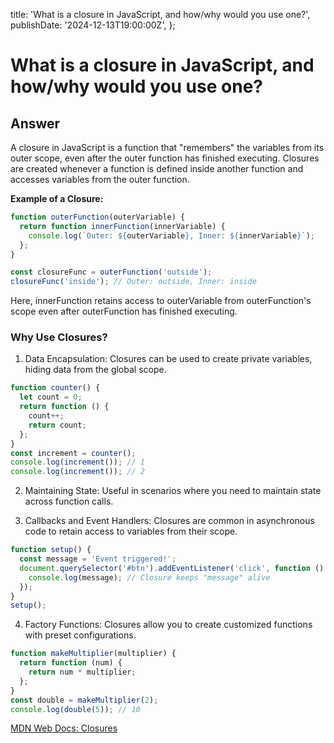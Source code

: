 
  title: 'What is a closure in JavaScript, and how/why would you use one?',
  publishDate: '2024-12-13T19:00:00Z',
};

# What is a closure in JavaScript, and how/why would you use one?

## Answer

A closure in JavaScript is a function that "remembers" the variables from its outer scope, even after the outer function has finished executing. Closures are created whenever a function is defined inside another function and accesses variables from the outer function.

**Example of a Closure:**

```javascript
function outerFunction(outerVariable) {
  return function innerFunction(innerVariable) {
    console.log(`Outer: ${outerVariable}, Inner: ${innerVariable}`);
  };
}

const closureFunc = outerFunction('outside');
closureFunc('inside'); // Outer: outside, Inner: inside
```

Here, innerFunction retains access to outerVariable from outerFunction's scope even after outerFunction has finished executing.

### Why Use Closures?

1. Data Encapsulation: Closures can be used to create private variables, hiding data from the global scope.

```javascript
function counter() {
  let count = 0;
  return function () {
    count++;
    return count;
  };
}
const increment = counter();
console.log(increment()); // 1
console.log(increment()); // 2
```

2. Maintaining State: Useful in scenarios where you need to maintain state across function calls.

3. Callbacks and Event Handlers: Closures are common in asynchronous code to retain access to variables from their scope.

```javascript
function setup() {
  const message = 'Event triggered!';
  document.querySelector('#btn').addEventListener('click', function () {
    console.log(message); // Closure keeps "message" alive
  });
}
setup();
```

4. Factory Functions: Closures allow you to create customized functions with preset configurations.

```javascript
function makeMultiplier(multiplier) {
  return function (num) {
    return num * multiplier;
  };
}
const double = makeMultiplier(2);
console.log(double(5)); // 10
```

[MDN Web Docs: Closures](https://developer.mozilla.org/en-US/docs/Web/JavaScript/Closures)

<GithubEdit link='/questions/javascript/18-what-is-a-closure-in-javascript-and-how-why-would-you-use-one/page.mdx' />
